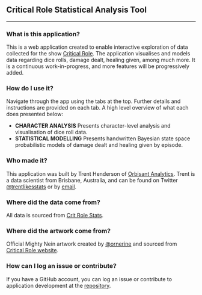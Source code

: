 ## Critical Role Statistical Analysis Tool
***

### What is this application?

This is a web application created to enable interactive exploration of data collected for the show [Critical Role](https://critrole.com/). The application visualises and models data regarding dice rolls, damage dealt, healing given, among much more. It is a continuous work-in-progress, and more features will be progressively added. 


### How do I use it?

Navigate through the app using the tabs at the top. Further details and instructions are provided on each tab. A high level overview of what each does presented below:

* __CHARACTER ANALYSIS__ Presents character-level analysis and visualisation of dice roll data.
* __STATISTICAL MODELLING__ Presents handwritten Bayesian state space probabilistic models of damage dealt and healing given by episode.


### Who made it?

This application was built by Trent Henderson of [Orbisant Analytics](https://www.orbisantanalytics.com/). Trent is a data scientist from Brisbane, Australia, and can be found on Twitter [@trentlikesstats](https://twitter.com/trentlikesstats) or by [email](trent.henderson1@outlook.com).


### Where did the data come from?

All data is sourced from [Crit Role Stats](https://www.critrolestats.com/).


### Where did the artwork come from?

Official Mighty Nein artwork created by [@ornerine](https://twitter.com/ornerine) and sourced from [Critical Role website](https://critrole.com/hype-new-official-mighty-nein-character-art-by-ariana-orner/).


### How can I log an issue or contribute?

If you have a GitHub account, you can log an issue or contribute to application development at the [repository](https://github.com/hendersontrent/crit-role-webtool).
